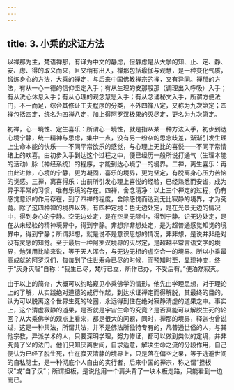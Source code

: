```yaml
---
---
---
```

title: 3. 小乘的求证方法
---




以禅那为主，梵语禅那，有译为中文的静虑，但静虑是从大学的知、止、定、静、安、虑、得的取义而来，且又稍有出入，禅那包括瑜伽与观慧，是一种变化气质，锻炼身心的方法，大乘的禅定，与后来中国佛教禅宗的禅，又有异同。禅那的方法，有从一心一德的信仰坚定入手；有从生理的安那般那（调理出入呼吸）入手；有从洗心休息入手；有从心理的观念慧思入手；有从念诵秘文入手，所谓方便法门，不一而足，综合其修证工夫程序的分类，不外四禅八定，又称为九次第定；四禅包括四定，统名为四禅八定，加上得阿罗汉极果的灭尽定，更名为九次第定。

初禅，心一境性、定生喜乐：所谓心一境性，就是指从某一种方法入手，初步到达心境宁静，统一精神与思虑，集中一点，没有另一纷杂的思念歧差，渐渐引发生理上生命本能的快乐——不同平常欲乐的感觉，与心理上无比的喜悦——不同平常情绪上的欢喜。由初步入手到达这个过程之中，便已经历一般所说打通气（生理本能的活动）脉（神经系统）的程序，才能到达心境宁一的境界。二禅，离生喜乐：再由此进修，心境的宁静，更为凝固，喜乐的境界，更为坚定，有脱离身心压力苦恼的觉感。三禅，离喜得乐：由前所引发心理上喜悦的经验，已经熟悉而安谧，成为异乎平常的习惯，唯有乐境的存在。四禅，舍念清净：以上三个禅定的过程，仍有感觉意识的作用存在，到了四禅的程度，舍除感觉而达到无比寂静的境界，才为究竟。除了这四种禅的境界以外，有四种定境：色无边处定，是在光景无边的情况中，得到身心的宁静。空无边处定，是在空灵无际中，得到宁静。识无边处定，是在从未经验的精神境界中，得到宁静。非想非非想处定，是为超普通感觉知觉的境界中，得到宁静；所谓非想，就是说不是意识思想的情况，非非想，是说并非绝对没有灵感的知觉。至于最后一种阿罗汉境界的灭尽定，是超越平常言语文字的境界，勉强用比喻来说，等于天人浑合，与无边无相的虚空合一的境界。所以小乘最高成就的阿罗汉们，每每到了住世寿命已尽的时候，而预知时至，显现神变，终于“灰身灭智”自称：“我生已尽，梵行已立，所作已办，不受后有。”便泊然寂灭。

由于以上的简介，大概可以约略窥见小乘佛学的情形，他先由学理思想，对于理论上的了解，从实践绝对道德的戒行作起，到达求证禅定而得解脱，其最终的目的，认为可以脱离这个世界生死的轮圈，永远得到住在绝对寂静清虚的道果之中。事实上，这个清虚寂静的道果，是否就是宇宙生命的究竟？是否真能可以解脱生死的轮回？从大乘佛学的观点上看来，都是很大的问题，同时，禅那的境界，释迦也曾说过，这是一种共法，所谓共法，并不是佛法所独特专有的，凡普通世俗的人，与其他宗教，异派学术的人，只要深明学理，努力修证，都可以做到类似的定境，并非究竟了义的法门。他们只知厌离世间，自求适意，解决生命之流的分段作用，自己便认为已经了脱生死，住在寂灭清静的境界上，只是落在偏空之果，等于逃避世间的自私隐士，是一种彻底个人自由的实行者，后来中国的禅宗，称之谓“担板汉”或“自了汉”；所谓担板，是说他用一个肩头背了一块木板走路，只能看到一边而已。